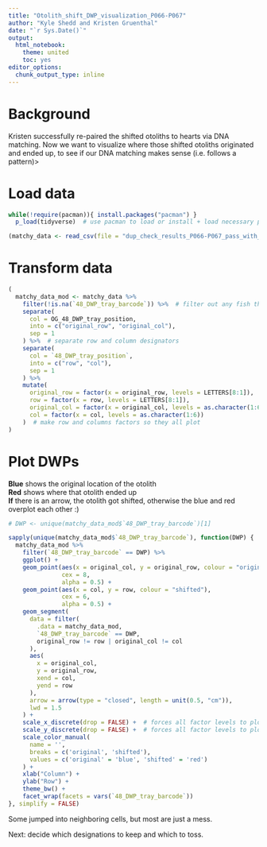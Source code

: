 ```yaml
---
title: "Otolith_shift_DWP_visualization_P066-P067"
author: "Kyle Shedd and Kristen Gruenthal"
date: "`r Sys.Date()`"
output:
  html_notebook:
    theme: united
    toc: yes
editor_options: 
  chunk_output_type: inline
---
```


# Background  

Kristen successfully re-paired the shifted otoliths to hearts via DNA matching. Now we want to visualize where those shifted otoliths originated and ended up, to see if our DNA matching makes sense (i.e. follows a pattern)>

# Load data

```r
while(!require(pacman)){ install.packages("pacman") }
  p_load(tidyverse)  # use pacman to load or install + load necessary packages
```

```r
(matchy_data <- read_csv(file = "dup_check_results_P066-P067_pass_with_wells.csv"))
```

# Transform data

```r
(
  matchy_data_mod <- matchy_data %>%
    filter(!is.na(`48_DWP_tray_barcode`)) %>%  # filter out any fish that aren't matched up with DWP (i.e. not run yet)
    separate(
      col = OG_48_DWP_tray_position,
      into = c("original_row", "original_col"),
      sep = 1
    ) %>%  # separate row and column designators
    separate(
      col = `48_DWP_tray_position`,
      into = c("row", "col"),
      sep = 1
    ) %>%
    mutate(
      original_row = factor(x = original_row, levels = LETTERS[8:1]),
      row = factor(x = row, levels = LETTERS[8:1]),
      original_col = factor(x = original_col, levels = as.character(1:6)),
      col = factor(x = col, levels = as.character(1:6))
    )  # make row and columns factors so they all plot
)
```


# Plot DWPs

**Blue** shows the original location of the otolith  
**Red** shows where that otolith ended up  
**If** there is an arrow, the otolith got shifted, otherwise the blue and red overplot each other :)
```r
# DWP <- unique(matchy_data_mod$`48_DWP_tray_barcode`)[1]

sapply(unique(matchy_data_mod$`48_DWP_tray_barcode`), function(DWP) {
  matchy_data_mod %>%
    filter(`48_DWP_tray_barcode` == DWP) %>%
    ggplot() +
    geom_point(aes(x = original_col, y = original_row, colour = "original"),
               cex = 8,
               alpha = 0.5) +
    geom_point(aes(x = col, y = row, colour = "shifted"),
               cex = 6,
               alpha = 0.5) +
    geom_segment(
      data = filter(
        .data = matchy_data_mod,
        `48_DWP_tray_barcode` == DWP,
        original_row != row | original_col != col
      ),
      aes(
        x = original_col,
        y = original_row,
        xend = col,
        yend = row
      ),
      arrow = arrow(type = "closed", length = unit(0.5, "cm")), 
      lwd = 1.5
    ) +
    scale_x_discrete(drop = FALSE) +  # forces all factor levels to plot
    scale_y_discrete(drop = FALSE) +  # forces all factor levels to plot
    scale_color_manual(
      name = '',
      breaks = c('original', 'shifted'),
      values = c('original' = 'blue', 'shifted' = 'red')
    ) +
    xlab("Column") +
    ylab("Row") +
    theme_bw() +
    facet_wrap(facets = vars(`48_DWP_tray_barcode`))
}, simplify = FALSE)
```

Some jumped into neighboring cells, but most are just a mess.

Next: decide which designations to keep and which to toss.